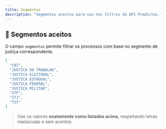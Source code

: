 ```yaml
---
title: Segmentos
description: "Segmentos aceitos para uso nos filtros da API Predictus."
---
```


## 🧩 Segmentos aceitos

O campo `segmentos` permite filtrar os processos com base no segmento de justiça correspondente.

```json
[
  "CNJ",
  "JUSTICA DO TRABALHO",
  "JUSTICA ELEITORAL",
  "JUSTICA ESTADUAL",
  "JUSTICA FEDERAL",
  "JUSTICA MILITAR",
  "STF",
  "STJ",
  "TST"
]
```

> Use os valores **exatamente como listados acima**, respeitando letras maiúsculas e sem acentos.
